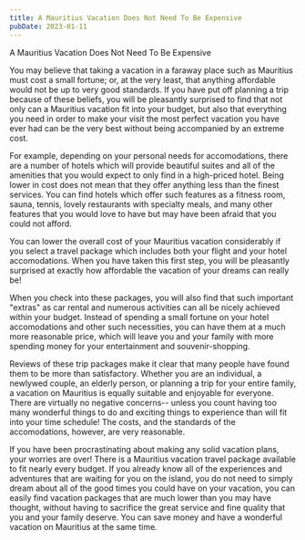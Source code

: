 ```yaml
---
title: A Mauritius Vacation Does Not Need To Be Expensive
pubDate: 2023-01-11
---
```


A Mauritius Vacation Does Not Need To Be Expensive

You may believe that taking a vacation in a faraway place such as Mauritius must cost a small fortune;  or, at the very least, that anything affordable would not be up to very good standards.  If you have put off planning a trip because of these beliefs, you will be pleasantly surprised to find that not only can a Mauritius vacation fit into your budget, but also that everything you need in order to make your visit the most perfect vacation you have ever had can be the very best without being accompanied by an extreme cost.

For example, depending on your personal needs for accomodations, there are a number of hotels which will provide beautiful suites and all of the amenities that you would expect to only find in a high-priced hotel.  Being lower in cost does not mean that they offer anything less than the finest services.  You can find hotels which offer such features as a fitness room, sauna, tennis, lovely restaurants with specialty meals, and many other features that you would love to have but may have been afraid that you could not afford.  

You can lower the overall cost of your Mauritius vacation considerably if you select a travel package which includes both your flight and your hotel accomodations.  When you have taken this first step, you will be pleasantly surprised at exactly how affordable the vacation of your dreams can really be!  

When you check into these packages, you will also find that such important "extras" as car rental and numerous activities can all be nicely achieved within your budget.  Instead of spending a small fortune on your hotel accomodations and other such necessities, you can have them at a much more reasonable price, which will leave you and your family with more spending money for your entertainment and souvenir-shopping.  

Reviews of these trip packages make it clear that many people have found them to be more than satisfactory.  Whether you are an individual, a newlywed couple, an elderly person, or planning a trip for your entire family, a vacation on Mauritius is equally suitable and enjoyable for everyone.  There are virtually no negative concerns--  unless you count having too many wonderful things to do and exciting things to experience than will fit into your time schedule!  The costs, and the standards of the accomodations, however, are very reasonable.

If you have been procrastinating about making any solid vacation plans, your worries are over!  There is a Mauritius vacation travel package available to fit nearly every budget.  If you already know all of the experiences and adventures that are waiting for you on the island, you do not need to simply dream about all of the good times you could have on your vacation, you can easily find vacation packages that are much lower than you may have thought, without having to sacrifice the great service and fine quality that you and your family deserve.  You can save money and have a wonderful vacation on Mauritius at the same time.